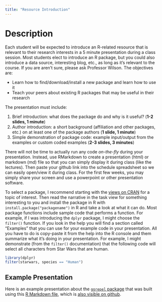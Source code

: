 ```yaml
---
title: "Resource Introduction"
---
```


# Description

Each student will be expected to introduce an R-related resource that is relevant to their research interests in a 5 minute presentation during a class session.  Most students elect to introduce an R package, but you could also introduce a data source, interesting blog, etc., as long as it's relevant to the course.  If you are aren't sure, please ask Professor Wilson.  The objectives are:

* Learn how to find/download/install a new package and learn how to use it
* Teach your peers about existing R packages that may be useful in their research

The presentation must include:

1. Brief introduction: what does the package do and why is it useful? (**1-2 slides, 1 minute**)
2. Author introduction: a short background (affiliation and other packages, etc.) on at least one of the package authors (**1 slide, 1 minute**)
2. Simple demonstration of package code: example input/output from the examples or custom coded examples (**2-3 slides, 3 minutes**)

There will not be time to actually run any code *on-the-fly* during your presentation.  Instead, use RMarkdown to create a presentation (html) or markdown (md) file so that you can simply display it during class (like the lectures).  Then paste your github link into the schedule spreadsheet so we can easily open/view it during class. For the first few weeks, you may simply share your screen and use a powerpoint or other presentation software.

To select a package, I recommend starting with the [views on CRAN](https://cran.r-project.org/web/views/) for a topic of interest.  Then read the narrative in the task view for something interesting to you and install the package in R with `install.package("packagename")` in R and take a look at what it can do.  Most package functions include sample code that performs a function.    For example, if I was introducing the `dplyr` package, I might choose the `filter()` function.  If you look in the help you will find a section called "Examples" that you can use for your example code in your presentation.  All you have to do is copy-paste it from the help into the R console and them summarize what it's doing in your presentation.  For example, I might demonstrate (from the `filter()` documentation) that the following code will select all characters from Star Wars that are human.

```r
library(dplyr)
filter(starwars, species == "Human")
```

## Example Presentation

Here is an example presentation about the [`ggrepel` package](pres/PackagePresentation.html) that was built using this [R Markdown file](pres/PackagePresentation.Rmd), which is [also visible on github](https://github.com/AdamWilsonLab/GEO511/blob/master/pres/PackagePresentation.Rmd).


